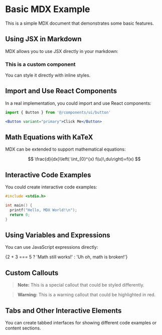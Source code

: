 # Basic MDX Example

This is a simple MDX document that demonstrates some basic features.

## Using JSX in Markdown

MDX allows you to use JSX directly in your markdown:

<div style={{ padding: '20px', backgroundColor: '#f0f0f0', borderRadius: '5px' }}>
  <h3>This is a custom component</h3>
  <p>You can style it directly with inline styles.</p>
</div>

## Import and Use React Components

In a real implementation, you could import and use React components:

```jsx
import { Button } from '@/components/ui/button'

<Button variant="primary">Click Me</Button>
```

## Math Equations with KaTeX

MDX can be extended to support mathematical equations:

$$
\frac{d}{dx}\left( \int_{0}^{x} f(u)\,du\right)=f(x)
$$

## Interactive Code Examples

You could create interactive code examples:

```c live
#include <stdio.h>

int main() {
  printf("Hello, MDX World!\n");
  return 0;
}
```

## Using Variables and Expressions

You can use JavaScript expressions directly:

{2 + 3 === 5 ? 'Math still works!' : 'Uh oh, math is broken!'}

## Custom Callouts

> **Note:** This is a special callout that could be styled differently.

> **Warning:** This is a warning callout that could be highlighted in red.

## Tabs and Other Interactive Elements

You can create tabbed interfaces for showing different code examples or content sections.